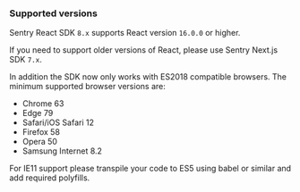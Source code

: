 ### Supported versions

Sentry React SDK `8.x` supports React version `16.0.0` or higher.

If you need to support older versions of React, please use Sentry Next.js SDK `7.x`.

In addition the SDK now only works with ES2018 compatible browsers. The minimum supported browser versions are:

- Chrome 63
- Edge 79
- Safari/iOS Safari 12
- Firefox 58
- Opera 50
- Samsung Internet 8.2

For IE11 support please transpile your code to ES5 using babel or similar and add required polyfills.
